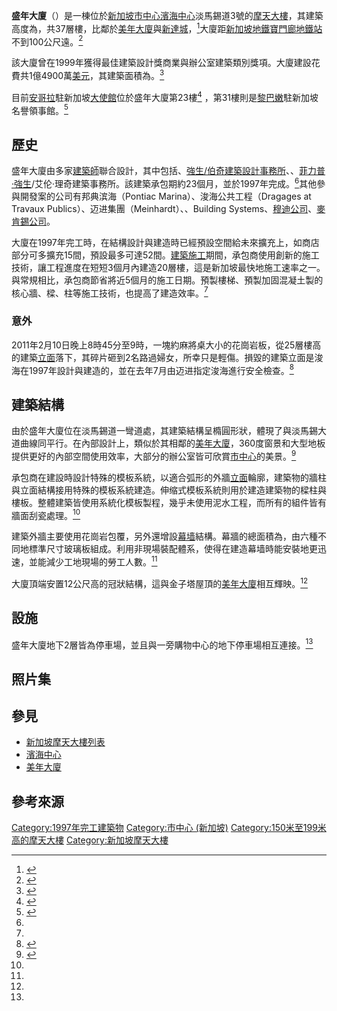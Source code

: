 {{Infobox building
| name               = 盛年大廈<br>Centennial Tower
| image              = Centennial Tower and Millenia Tower 3.JPG
| image_size         = 250px
| caption            = 盛年大廈（圖左）與[[美年大廈|美年大廈]]（圖右）
| location           = {{SIN}}[[市中心_(新加坡)|市中心]][[濱海中心|濱海中心]]<br>淡馬錫道3號
| coordinates        = {{coord|1.293265|103.860142|region:SG|display=inline,title}}
| start_date         = 1995年
| completion_date    = 1997年  
| building_type      = 商業辦公室
| roof               = {{convert|158|m|}}
| floor_count        = 地上37層<br>地下2層
| elevator_count     = 
| cost               = 1億4900萬[[美元|美元]]
| floor_area         = {{convert|66.270|m2|}}
| architect          = {{le|羅契-汀克羅|Roche-Dinkeloo|羅契-汀克羅聯合事務所}}、{{le|DP建築師事務所|DP Architects}}
| structural_engineer= 
| main_contractor    = 新加坡浚海私人有限公司（Dragages Singapore）
| developer          = 
| owner              = {{le|郭氏兄弟|Kwee brothers}}、邦典置地（Pontiac Land）
| management         = 
| references         = <ref>{{ctbuh|3515}}</ref><ref>{{emporis|106474}}</ref><ref>{{skyscraperpage|3342}}</ref><ref>{{structurae|s0007711}}</ref>
}}

'''盛年大廈'''（{{lang-en|'''Centennial Tower'''}}）是一棟位於[[新加坡|新加坡]][[市中心_(新加坡)|市中心]][[濱海中心|濱海中心]]淡馬錫道3號的[[摩天大樓|摩天大樓]]，其建築高度為{{convert|158|m|}}，共37層樓，比鄰於[[美年大廈|美年大廈]]與[[新達城|新達城]]，<ref>{{cite web | title=Asia Travel: Map of Centennial Tower (S) 039190 | work=StreetDirectory | url=http://www.streetdirectory.com/asia_travel/travel/travel_id_1303/travel_site_26/ | accessdate=2008-02-15 | archive-date=2012-12-09 | archive-url=https://web.archive.org/web/20121209143640/http://www.streetdirectory.com/asia_travel/travel/travel_id_1303/travel_site_26/ | dead-url=no }}</ref>大廈距[[新加坡地鐵|新加坡地鐵]][[寶門廊地鐵站|寶門廊地鐵站]]不到100公尺遠。<ref>{{cite web | title=Centennial Tower is a place in Singapore on the Map of Singapore | work=SGPageNation | url=http://sg.pagenation.com/sin/Centennial%20Tower_103.8603_1.2933.map | accessdate=2008-02-15 | archive-date=2019-10-03 | archive-url=https://web.archive.org/web/20191003092038/http://sg.pagenation.com/sin/Centennial%20Tower_103.8603_1.2933.map | dead-url=no }}</ref>

該大廈曾在1999年獲得{{le|新加坡建設局|Building and Construction Authority|建筑和建设局}}最佳建築設計獎商業與辦公室建築類別獎項。大廈建設花費共1億4900萬[[美元|美元]]，其建築面積為{{convert|66.270|m2|}}。<ref name=BCA>{{cite web | title=Award Winners - Commercial & Office Buildings - Centennial Tower | publisher=Building and Construction Authority | url=http://www.bca.gov.sg/Awards/BestBuildableDesign/bda99_06.html | accessdate=2008-02-15 | archive-url=https://web.archive.org/web/20090706084501/http://www.bca.gov.sg/Awards/BestBuildableDesign/bda99_06.html | archive-date=2009-07-06 | dead-url=yes }}</ref>

目前[[安哥拉|安哥拉]]駐新加坡[[大使館|大使館]]位於盛年大廈第23樓<ref>{{citeweb | title = Embassy of Angola in Singapore | publisher = EmbassyPages.com | url = https://www.embassypages.com/missions/embassy15145/ | accessdate = 2016-11-07 | archive-date = 2019-10-07 | archive-url = https://web.archive.org/web/20191007202923/https://www.embassypages.com/missions/embassy15145/ | dead-url = no }}</ref> ，第31樓則是[[黎巴嫩|黎巴嫩]]駐新加坡名譽領事館。<ref>{{citeweb | title = Honorary Consulate of Lebanon in Singapore | publisher = Embassy Finder | url = https://embassy-finder.com/lebanon_in_singapore_singapore | accessdate = 2016-11-07 | archive-date = 2020-12-04 | archive-url = https://web.archive.org/web/20201204084719/https://embassy-finder.com/lebanon_in_singapore_singapore | dead-url = no }}</ref>

== 歷史 == 
盛年大廈由多家[[建築師|建築師]]聯合設計，其中包括{{le|羅契-汀克羅|Roche-Dinkeloo|凱文·洛奇-約翰·汀克羅聯合事務所}}、[[約翰·伯奇|強生/伯奇建築設計事務所]]、{{le|DP建築師事務所|DP Architects}}、[[菲力普·強生|菲力普·強生]]/艾伦·理奇建築事務所。該建築承包期約23個月，並於1997年完成。<ref name="BCA"/>其他參與開發案的公司有邦典滨海（Pontiac Marina）、浚海公共工程（Dragages at Travaux Publics）、迈进集團（Meinhardt）、{{le|西卡集團|Sika AG|西卡服務公司}}、Building Systems、[[穆迪|穆迪公司]]、[[麥肯錫公司|麥肯錫公司]]。 

大廈在1997年完工時，在結構設計與建造時已經預設空間給未來擴充上，如商店部分可多擴充15間，預設最多可達52間。[[建築施工|建築施工]]期間，承包商使用創新的施工技術，讓工程進度在短短3個月內建造20層樓，這是新加坡最快地施工速率之一。與常規相比，承包商節省將近5個月的施工日期。預製樓梯、預製加固混凝土製的核心牆、樑、柱等施工技術，也提高了建造效率。<ref name="BCA"/>

=== 意外 ===
2011年2月10日晚上8時45分至9時，一塊約麻將桌大小的花崗岩板，從25層樓高的建築[[立面|立面]]落下，其碎片砸到2名路過婦女，所幸只是輕傷。損毀的建築立面是浚海在1997年設計與建造的，並在去年7月由迈进指定浚海進行安全檢查。<ref>{{cite news | author= | title=Granite slab falls from 25th floor | url=http://news.asiaone.com/News/AsiaOne%2BNews/Singapore/Story/A1Story20110211-262926.html | work=AsiaOne | date=11 February 2011 | accessdate=11 February 2011 | archive-date=2017-04-25 | archive-url=https://web.archive.org/web/20170425110455/http://news.asiaone.com/News/AsiaOne+News/Singapore/Story/A1Story20110211-262926.html | dead-url=yes }}</ref>

== 建築結構 ==
由於盛年大廈位在淡馬錫道一彎道處，其建築結構呈橢圓形狀，體現了與淡馬錫大道曲線同平行。在內部設計上，類似於其相鄰的[[美年大廈|美年大廈]]，360度窗景和大型地板提供更好的內部空間使用效率，大部分的辦公室皆可欣賞[[市中心_(新加坡)|市中心]]的美景。<ref name=PONTIAC>{{cite web | title=Pontiac Land: Centennial Tower | publisher=Pontiac Land | url=http://www.pontiacland.com/commercial/centennial-tower/ | accessdate=2008-02-15 | archive-date=2020-09-25 | archive-url=https://web.archive.org/web/20200925071556/https://www.pontiacland.com/commercial/centennial-tower/ | dead-url=no }}</ref>

承包商在建設時設計特殊的模板系統，以適合弧形的外牆[[立面|立面]]輪廓，建築物的牆柱與立面結構接用特殊的模板系統建造。伸缩式模板系統則用於建造建築物的樑柱與樓板。整體建築皆使用系統化模板製程，幾乎未使用泥水工程，而所有的組件皆有牆面刮瓷處理。<ref name="BCA"/>

建築外牆主要使用花崗岩包覆，另外還增設[[幕墙|幕墙]]結構。幕牆的總面積為{{convert|7773|m2|}}，由六種不同地標準尺寸玻璃板組成。利用非現場裝配體系，使得在建造幕墙時能安裝地更迅速，並能減少工地現場的勞工人數。<ref name="BCA"/>

大廈頂端安置12公尺高的冠狀結構，這與金子塔屋頂的[[美年大廈|美年大廈]]相互輝映。<ref name="PONTIAC"/>

== 設施 ==
盛年大廈地下2層皆為停車場，並且與一旁購物中心{{le|美年徑|Millenia Walk}}的地下停車場相互連接。<ref name="BCA"/>

== 照片集 ==
{{gallery
|File:Centennial Tower 3, Dec 05.JPG|仰望盛年大廈
|File:Centennial Tower 3.JPG|大廈入口處
|File:Centennial Tower and Millenia Tower, Aug 06.JPG|盛年大廈側面（圖左）
|File:Centennial Tower, Dec 05.JPG|盛年大廈
}}

==參見==
* [[新加坡摩天大樓列表|新加坡摩天大樓列表]]
* [[濱海中心|濱海中心]]
* [[美年大廈|美年大廈]]

== 參考來源 ==
{{Commons category|Centennial Tower, Singapore}}
{{reflist|2}}

{{Skyscrapers in Singapore}}

[[Category:1997年完工建築物|Category:1997年完工建築物]]
[[Category:市中心_(新加坡)|Category:市中心 (新加坡)]]
[[Category:150米至199米高的摩天大樓|Category:150米至199米高的摩天大樓]]
[[Category:新加坡摩天大樓|Category:新加坡摩天大樓]]